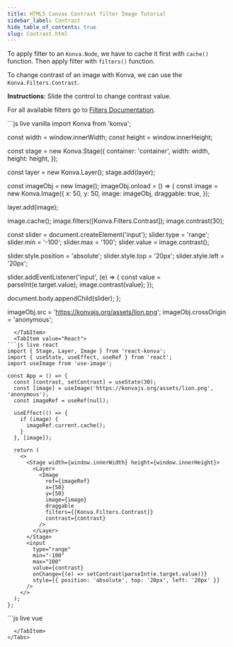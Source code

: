 ```yaml
---
title: HTML5 Canvas Contrast filter Image Tutorial
sidebar_label: Contrast
hide_table_of_contents: true
slug: Contrast.html
---
```


To apply filter to an `Konva.Node`, we have to cache it first with `cache()`
function. Then apply filter with `filters()` function.

To change contrast of an image with Konva, we can use the `Konva.Filters.Contrast`.

**Instructions**: Slide the control to change contrast value.

For all available filters go to [Filters Documentation](/api/Konva.Filters.html).


<Tabs>
  <TabItem value="Vanilla" default>
```js live vanilla
import Konva from 'konva';

const width = window.innerWidth;
const height = window.innerHeight;

const stage = new Konva.Stage({
  container: 'container',
  width: width,
  height: height,
});

const layer = new Konva.Layer();
stage.add(layer);

const imageObj = new Image();
imageObj.onload = () => {
  const image = new Konva.Image({
    x: 50,
    y: 50,
    image: imageObj,
    draggable: true,
  });

  layer.add(image);

  image.cache();
  image.filters([Konva.Filters.Contrast]);
  image.contrast(30);

  const slider = document.createElement('input');
  slider.type = 'range';
  slider.min = '-100';
  slider.max = '100';
  slider.value = image.contrast();

  slider.style.position = 'absolute';
  slider.style.top = '20px';
  slider.style.left = '20px';

  slider.addEventListener('input', (e) => {
    const value = parseInt(e.target.value);
    image.contrast(value);
  });

  document.body.appendChild(slider);
};

imageObj.src = 'https://konvajs.org/assets/lion.png';
imageObj.crossOrigin = 'anonymous';
```
  </TabItem>
  <TabItem value="React">
```js live react
import { Stage, Layer, Image } from 'react-konva';
import { useState, useEffect, useRef } from 'react';
import useImage from 'use-image';

const App = () => {
  const [contrast, setContrast] = useState(30);
  const [image] = useImage('https://konvajs.org/assets/lion.png', 'anonymous');
  const imageRef = useRef(null);

  useEffect(() => {
    if (image) {
      imageRef.current.cache();
    }
  }, [image]);

  return (
    <>
      <Stage width={window.innerWidth} height={window.innerHeight}>
        <Layer>
          <Image
            ref={imageRef}
            x={50}
            y={50}
            image={image}
            draggable
            filters={[Konva.Filters.Contrast]}
            contrast={contrast}
          />
        </Layer>
      </Stage>
      <input
        type="range"
        min="-100"
        max="100"
        value={contrast}
        onChange={(e) => setContrast(parseInt(e.target.value))}
        style={{ position: 'absolute', top: '20px', left: '20px' }}
      />
    </>
  );
};
```
  </TabItem>
  <TabItem value="Vue">
```js live vue
<template>
  <div>
    <v-stage :config="stageSize">
      <v-layer>
        <v-image
          ref="imageNode"
          :config="{
            x: 50,
            y: 50,
            image: image,
            draggable: true,
            filters: [Konva.Filters.Contrast],
            contrast: contrast,
          }"
        />
      </v-layer>
    </v-stage>
    <input
      type="range"
      min="-100"
      max="100"
      :value="contrast"
      @input="handleSlider"
      style="position: absolute; top: 20px; left: 20px"
    />
  </div>
</template>

<script setup>
import { ref, watch, nextTick } from 'vue';
import { useImage } from 'vue-konva';
import Konva from 'konva';

const stageSize = {
  width: window.innerWidth,
  height: window.innerHeight,
};

const contrast = ref(30);
const imageNode = ref(null);
const [image] = useImage('https://konvajs.org/assets/lion.png', 'anonymous');

watch(image, async (newImage) => {
  if (newImage) {
    await nextTick();
    imageNode.value.getNode().cache();
  }
});

const handleSlider = (e) => {
  contrast.value = parseInt(e.target.value);
};
</script>
```
  </TabItem>
</Tabs>
